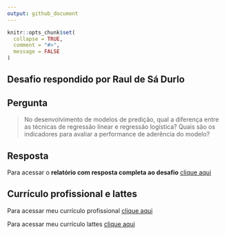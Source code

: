 ```yaml
---
output: github_document
---
```



```r
knitr::opts_chunk$set(
  collapse = TRUE,
  comment = "#>",
  message = FALSE
)
```


## Desafio respondido por Raul de Sá Durlo

## Pergunta

> No desenvolvimento de modelos de predição, qual a diferença entre as técnicas de regressão linear e regressão logística? Quais são os indicadores para avaliar a performance de aderência do modelo?

## Resposta

Para acessar o **relatório com resposta completa ao desafio** [clique aqui](https://github.com/rdurl0/Desafio-IEL-CNPq/blob/master/docs/desafio.html)

## Currículo profissional e lattes

Para acessar meu currículo profissional [clique aqui]()

Para acessar meu currículo lattes [clique aqui](http://lattes.cnpq.br/8549263887619790}{lattes.cnpq.br/8549263887619790)

  